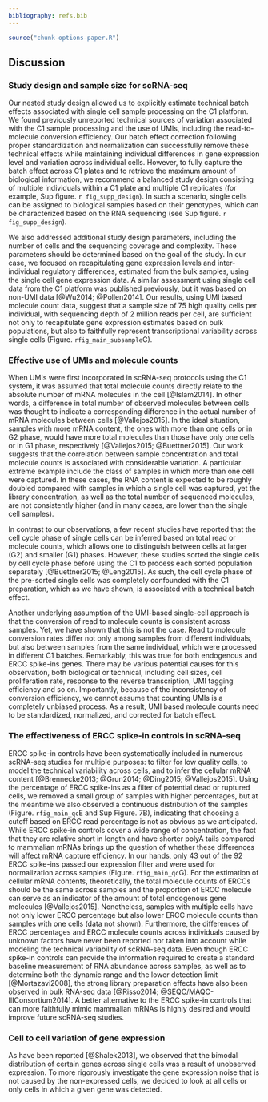 ```yaml
---
bibliography: refs.bib
---
```


```r
source("chunk-options-paper.R")
```

## Discussion

### Study design and sample size for scRNA-seq
Our nested study design allowed us to explicitly estimate technical batch effects associated with single cell sample processing on the C1 platform. 
We found previously unreported technical sources of variation associated with the C1 sample processing and the use of UMIs, including the read-to-molecule conversion efficiency. 
Our batch effect correction following proper standardization and normalization can successfully remove these technical effects while maintaining individual differences in gene expression level and variation across individual cells. 
However, to fully capture the batch effect across C1 plates and to retrieve the maximum amount of biological information, we recommend a balanced study design consisting of multiple individuals within a C1 plate and multiple C1 replicates (for example, Sup figure. `r fig_supp_design`). 
In such a scenario, single cells can be assigned to biological samples based on their genotypes, which can be characterized based on the RNA sequencing (see Sup figure. `r fig_supp_design`). 

We also addressed additional study design parameters, including the number of cells and the sequencing coverage and complexity. 
These parameters should be determined based on the goal of the study. 
In our case, we focused on recapitulating gene expression levels and inter-individual regulatory differences, estimated from the bulk samples, using the single cell gene expression data. A similar assessment using single cell data from the C1 platform was published previously, but it was based on non-UMI data [@Wu2014; @Pollen2014]. 
Our results, using UMI based molecule count data, suggest that a sample size of 75 high quality cells per individual, with sequencing depth of 2 million reads per cell, are sufficient not only to recapitulate gene expression estimates based on bulk populations, but also to faithfully represent transcriptional variability across single cells (Figure. `rfig_main_subsample`C).

### Effective use of UMIs and molecule counts
When UMIs were first incorporated in scRNA-seq protocols using the C1 system, it was assumed that total molecule counts directly relate to the absolute number of mRNA molecules in the cell [@Islam2014].
In other words, a difference in total number of observed molecules between cells was thought to indicate a corresponding difference in the actual number of mRNA molecules between cells [@Vallejos2015].
In the ideal situation, samples with more mRNA content, the ones with more than one cells or in G2 phase, would have more total molecules than those have only one cells or in G1 phase, respectively [@Vallejos2015; @Buettner2015].
Our work suggests that the correlation between sample concentration and total molecule counts is associated with considerable variation. 
A particular extreme example include the class of samples in which more than one cell were captured. 
In these cases, the RNA content is expected to be roughly doubled compared with samples in which a single cell was captured, yet the library concentration, as well as the total number of sequenced molecules, are not consistently higher (and in many cases, are lower than the single cell samples). 

In contrast to our observations, a few recent studies have reported that the cell cycle phase of single cells can be inferred based on total read or molecule counts, which allows one to distinguish between cells at larger (G2) and smaller (G1) phases. 
However, these studies sorted the single cells by cell cycle phase before using the C1 to process each sorted population separately [@Buettner2015; @Leng2015].
As such, the cell cycle phase of the pre-sorted single cells was completely confounded with the C1 preparation, which as we have shown, is associated with a technical batch effect. 

Another underlying assumption of the UMI-based single-cell approach is that the conversion of read to molecule counts is consistent across samples. 
Yet, we have shown that this is not the case. Read to molecule conversion rates differ not only among samples from different individuals, but also between samples from the same individual, which were processed in different C1 batches. 
Remarkably, this was true for both endogenous and ERCC spike-ins genes. There may be various potential causes for this observation, both biological or technical, including cell sizes, cell proliferation rate, response to the reverse transcription, UMI tagging efficiency and so on. 
Importantly, because of the inconsistency of conversion efficiency, we cannot assume that counting UMIs is a completely unbiased process. 
As a result, UMI based molecule counts need to be standardized, normalized, and corrected for batch effect.  

### The effectiveness of ERCC spike-in controls in scRNA-seq
ERCC spike-in controls have been systematically included in numerous scRNA-seq studies for multiple purposes: to filter for low quality cells, to model the technical variability across cells, and to infer the cellular mRNA content [@Brennecke2013; @Grun2014; @Ding2015; @Vallejos2015]. 
Using the percentage of ERCC spike-ins as a filter of potential dead or ruptured cells, we removed a small group of samples with higher percentages, but at the meantime we also observed a continuous distribution of the samples (Figure. `rfig_main_qc`E and Sup Figure. 7B), indicating that choosing a cutoff based on ERCC read percentage is not as obvious as we anticipated. 
While ERCC spike-in controls cover a wide range of concentration, the fact that they are relative short in length and have shorter polyA tails compared to mammalian mRNAs brings up the question of whether these differences will affect mRNA capture efficiency.
In our hands, only 43 out of the 92 ERCC spike-ins passed our expression filter and were used for normalization across samples (Figure. `rfig_main_qc`G).
For the estimation of cellular mRNA contents, theoretically, the total molecule counts of ERCCs should be the same across samples and the proportion of ERCC molecule can serve as an indicator of the amount of total endogenous gene molecules [@Vallejos2015].
Nonetheless, samples with multiple cells have not only lower ERCC percentage but also lower ERCC molecule counts than samples with one cells (data not shown).
Furthermore, the differences of ERCC percentages and ERCC molecule counts across individuals caused by unknown factors have never been reported nor taken into account while modeling the technical variability of scRNA-seq data.
Even though ERCC spike-in controls can provide the information required to create a standard baseline measurement of RNA abundance across samples, as well as to determine both the dynamic range and the lower detection limit [@Mortazavi2008], the strong library preparation effects have also been observed in bulk RNA-seq data [@Risso2014; @SEQC/MAQC-IIIConsortium2014].
A better alternative to the ERCC spike-in controls that can more faithfully mimic mammalian mRNAs is highly desired and would improve future scRNA-seq studies.

### Cell to cell variation of gene expression
As have been reported [@Shalek2013], we observed that the bimodal distribution of certain genes across single cells was a result of unobserved expression.
To more rigorously investigate the gene expression noise that is not caused by the non-expressed cells, we decided to look at all cells or only cells in which a given gene was detected.

